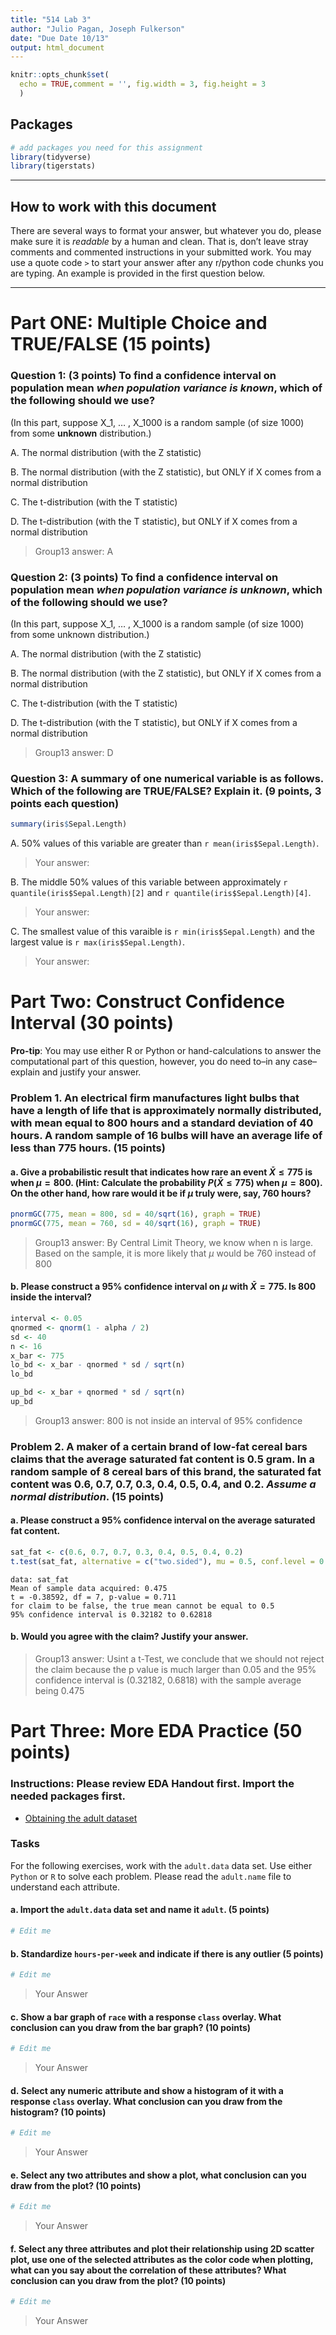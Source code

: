 ```yaml
---
title: "514 Lab 3"
author: "Julio Pagan, Joseph Fulkerson"
date: "Due Date 10/13"
output: html_document
---
```



```r
knitr::opts_chunk$set(
  echo = TRUE,comment = '', fig.width = 3, fig.height = 3
  )
```



##  Packages

```r
# add packages you need for this assignment
library(tidyverse) 
library(tigerstats)
```


----- 


## How to work with this document

There are several ways to format your answer, but whatever you do, please make sure it is *readable* by a human and clean. That is, don't leave stray comments and commented instructions in your submitted work. You may use a quote code `>` to start your answer after any r/python code chunks you are typing. An example is provided in the first question below. 

----- 

# Part ONE: Multiple Choice and TRUE/FALSE (15 points)


### Question 1: (3 points) To find a confidence interval on population mean *when population variance is known*, which of the following should we use? 
(In this part, suppose X_1, ... , X_1000 is a random sample (of size 1000) from some **unknown** distribution.)

  A. The normal distribution (with the Z statistic)
  
  B. The normal distribution (with the Z statistic), but ONLY if X comes from a normal distribution
  
  C. The t-distribution (with the T statistic)
  
  D. The t-distribution (with the T statistic), but ONLY if X comes from a normal distribution 

> Group13 answer: A

### Question 2: (3 points) To find a confidence interval on population mean *when population variance is unknown*, which of the following should we use? 
(In this part, suppose X_1, ... , X_1000 is a random sample (of size 1000) from some unknown distribution.)

  A. The normal distribution (with the Z statistic)
  
  B. The normal distribution (with the Z statistic), but ONLY if X comes from a normal distribution
  
  C. The t-distribution (with the T statistic)
  
  D. The t-distribution (with the T statistic), but ONLY if  X comes from a normal distribution

> Group13 answer: D


### Question 3: A summary of one numerical variable is as follows. Which of the following are TRUE/FALSE? **Explain it.** (9 points, 3 points each question)

```r
summary(iris$Sepal.Length)
```

   A. 50% values of this variable are greater than  `r mean(iris$Sepal.Length)`. 
   
> Your answer:


   B. The middle 50% values of this variable between approximately `r quantile(iris$Sepal.Length)[2]` and  `r quantile(iris$Sepal.Length)[4]`. 

> Your answer:


   C. The smallest value of this varaible is `r min(iris$Sepal.Length)` and the largest value is `r max(iris$Sepal.Length)`. 
   
> Your answer:


# Part Two: Construct Confidence Interval (30 points)

**Pro-tip**: You may use either R or Python or hand-calculations to answer the computational part of this question, however, you do need to--in any case--explain and justify your answer. 


### Problem 1. An electrical firm manufactures light bulbs that have a length of life that is approximately normally distributed, with mean equal to 800 hours and a standard deviation of 40 hours. A random sample of 16 bulbs will have an average life of less than 775 hours. (15 points)

#### a. Give a probabilistic result that indicates how rare an event $\bar{X} \leq 775$ is when $\mu= 800$. (Hint: Calculate the probability $P(\bar{X} \le 775)$ when $\mu = 800$). On the other hand, how rare would it be if $\mu$ truly were, say, 760 hours?

```r
pnormGC(775, mean = 800, sd = 40/sqrt(16), graph = TRUE)
pnormGC(775, mean = 760, sd = 40/sqrt(16), graph = TRUE)
```

> Group13 answer: By Central Limit Theory, we know when n is large. Based on the sample, it is more likely that $\mu$ would be 760 instead of 800

#### b. Please construct a 95% confidence interval on $\mu$ with $\bar{X} = 775$. Is 800 inside the interval?


```r
interval <- 0.05
qnormed <- qnorm(1 - alpha / 2)
sd <- 40
n <- 16
x_bar <- 775
lo_bd <- x_bar - qnormed * sd / sqrt(n)
lo_bd

up_bd <- x_bar + qnormed * sd / sqrt(n)
up_bd
```

> Group13 answer: 800 is not inside an interval of 95% confidence



### Problem 2. A maker of a certain brand of low-fat cereal bars claims that the average saturated fat content is 0.5 gram. In a random sample of 8 cereal bars of this brand, the saturated fat content was 0.6, 0.7, 0.7, 0.3, 0.4, 0.5, 0.4, and 0.2. *Assume a normal distribution*. (15 points)

#### a. Please construct a 95% confidence interval on the average saturated fat content.

```r
sat_fat <- c(0.6, 0.7, 0.7, 0.3, 0.4, 0.5, 0.4, 0.2)
t.test(sat_fat, alternative = c("two.sided"), mu = 0.5, conf.level = 0.95)
```

```
data: sat_fat
Mean of sample data acquired: 0.475
t = -0.38592, df = 7, p-value = 0.711
for claim to be false, the true mean cannot be equal to 0.5
95% confidence interval is 0.32182 to 0.62818
```


#### b. Would you agree with the claim? Justify your answer.

> Group13 answer: Usint a t-Test, we conclude that we should not reject the claim because the p value is much larger than 0.05 and the 95% confidence interval is (0.32182, 0.6818) with the sample average  being 0.475 



# Part Three: More EDA Practice (50 points)

### Instructions: Please review EDA Handout first. Import the needed packages first.

* [Obtaining the adult dataset](http://archive.ics.uci.edu/ml/machine-learning-databases/adult/)

### Tasks

For the following exercises, work with the `adult.data` data set. Use either `Python` or `R` to solve each
problem. Please read the `adult.name` file to understand each attribute.


#### a. Import the `adult.data` data set and name it `adult`. (5 points)

```r
# Edit me
```


#### b. Standardize `hours-per-week` and indicate if there is any outlier (5 points)

```r
# Edit me
```

> Your Answer



#### c. Show a bar graph of `race` with a response `class` overlay. What conclusion can you draw from the bar graph? (10 points)

```r
# Edit me
```

> Your Answer


#### d. Select any numeric attribute and show a histogram of it with a response `class` overlay. What conclusion can you draw from the histogram? (10 points)

```r
# Edit me
```

> Your Answer


#### e. Select any two attributes and show a plot, what conclusion can you draw from the plot? (10 points)

```r
# Edit me
```

> Your Answer


#### f. Select any three attributes and plot their relationship using 2D scatter plot, use one of the selected attributes as the color code when plotting, what can you say about the correlation of these attributes?  What conclusion can you draw from the plot? (10 points)

```r
# Edit me
```

> Your Answer


